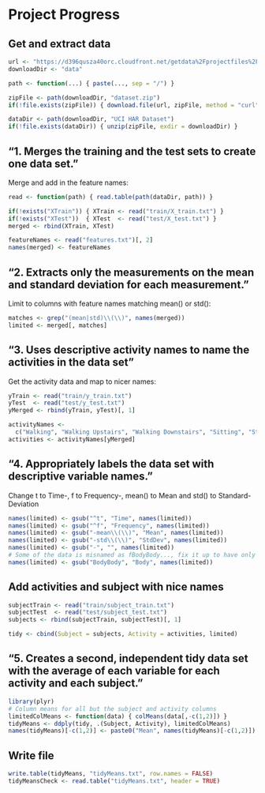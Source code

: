 # Project Progress

## Get and extract data

```r
url <- "https://d396qusza40orc.cloudfront.net/getdata%2Fprojectfiles%2FUCI%20HAR%20Dataset.zip"
downloadDir <- "data"

path <- function(...) { paste(..., sep = "/") }

zipFile <- path(downloadDir, "dataset.zip")
if(!file.exists(zipFile)) { download.file(url, zipFile, method = "curl") }

dataDir <- path(downloadDir, "UCI HAR Dataset")
if(!file.exists(dataDir)) { unzip(zipFile, exdir = downloadDir) }
```


## "1. Merges the training and the test sets to create one data set."

Merge and add in the feature names:

```r
read <- function(path) { read.table(path(dataDir, path)) }

if(!exists("XTrain")) { XTrain <- read("train/X_train.txt") }
if(!exists("XTest"))  { XTest  <- read("test/X_test.txt") }
merged <- rbind(XTrain, XTest)

featureNames <- read("features.txt")[, 2]
names(merged) <- featureNames
```

## "2. Extracts only the measurements on the mean and standard deviation for each measurement."

Limit to columns with feature names matching mean() or std():

```r
matches <- grep("(mean|std)\\(\\)", names(merged))
limited <- merged[, matches]
```

## "3. Uses descriptive activity names to name the activities in the data set"

Get the activity data and map to nicer names:

```r
yTrain <- read("train/y_train.txt")
yTest  <- read("test/y_test.txt")
yMerged <- rbind(yTrain, yTest)[, 1]

activityNames <-
  c("Walking", "Walking Upstairs", "Walking Downstairs", "Sitting", "Standing", "Laying")
activities <- activityNames[yMerged]
```

## "4. Appropriately labels the data set with descriptive variable names."

Change t to Time-, f to Frequency-, mean() to Mean and std() to Standard-Deviation

```r
names(limited) <- gsub("^t", "Time", names(limited))
names(limited) <- gsub("^f", "Frequency", names(limited))
names(limited) <- gsub("-mean\\(\\)", "Mean", names(limited))
names(limited) <- gsub("-std\\(\\)", "StdDev", names(limited))
names(limited) <- gsub("-", "", names(limited))
# Some of the data is misnamed as fBodyBody..., fix it up to have only one Body
names(limited) <- gsub("BodyBody", "Body", names(limited))
```


## Add activities and subject with nice names

```r
subjectTrain <- read("train/subject_train.txt")
subjectTest  <- read("test/subject_test.txt")
subjects <- rbind(subjectTrain, subjectTest)[, 1]

tidy <- cbind(Subject = subjects, Activity = activities, limited)
```

## "5. Creates a second, independent tidy data set with the average of each variable for each activity and each subject."

```r
library(plyr)
# Column means for all but the subject and activity columns
limitedColMeans <- function(data) { colMeans(data[,-c(1,2)]) }
tidyMeans <- ddply(tidy, .(Subject, Activity), limitedColMeans)
names(tidyMeans)[-c(1,2)] <- paste0("Mean", names(tidyMeans)[-c(1,2)])
```

## Write file

```r
write.table(tidyMeans, "tidyMeans.txt", row.names = FALSE)
tidyMeansCheck <- read.table("tidyMeans.txt", header = TRUE)
```


